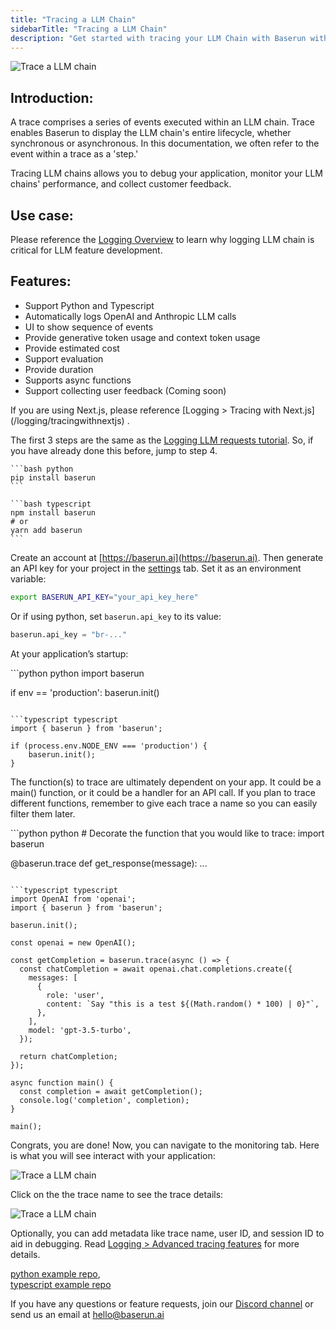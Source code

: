 ```yaml
---
title: "Tracing a LLM Chain"
sidebarTitle: "Tracing a LLM Chain"
description: "Get started with tracing your LLM Chain with Baserun within 3 mins."
---
```


![Trace a LLM chain](/images/trace_detail.png)

## Introduction:

A trace comprises a series of events executed within an LLM chain. Trace enables Baserun to display the LLM chain's entire lifecycle, whether synchronous or asynchronous. In this documentation, we often refer to the event within a trace as a 'step.'

Tracing LLM chains allows you to debug your application, monitor your LLM chains' performance, and collect customer feedback.

## Use case:

Please reference the [Logging Overview](/logging/overview) to learn why logging LLM chain is critical for LLM feature development.

## Features:

- Support Python and Typescript
- Automatically logs OpenAI and Anthropic LLM calls
- UI to show sequence of events
- Provide generative token usage and context token usage
- Provide estimated cost
- Support evaluation
- Provide duration
- Supports async functions
- Support collecting user feedback (Coming soon)

<Note>
  If you are using Next.js, please reference [Logging > Tracing with
  Next.js](/logging/tracingwithnextjs) .
</Note>

The first 3 steps are the same as the [Logging LLM requests tutorial](/). So, if you have already done this before, jump to step 4.

<Steps>
<Step title="Install Baserun SDK">

<CodeGroup>

    ```bash python
    pip install baserun
    ```

    ```bash typescript
    npm install baserun
    # or
    yarn add baserun
    ```

</CodeGroup>
</Step>
<Step title="Generate an API key">

Create an account at [https://baserun.ai](https://baserun.ai). Then generate an API key for your project in the [settings](https://baserun.ai/settings) tab. Set it as an environment variable:

```bash
export BASERUN_API_KEY="your_api_key_here"
```

Or if using python, set `baserun.api_key` to its value:

```python
baserun.api_key = "br-..."
```

</Step>
<Step title=" Initialize Baserun">

At your application’s startup:

<CodeGroup>
```python python
import baserun

if env == 'production':
baserun.init()

````

```typescript typescript
import { baserun } from 'baserun';

if (process.env.NODE_ENV === 'production') {
    baserun.init();
}
````

</CodeGroup>
</Step>
<Step title="Decide what to trace">

The function(s) to trace are ultimately dependent on your app. It could be a main() function, or it could be a handler for an API call. If you plan to trace different functions, remember to give each trace a name so you can easily filter them later.

<CodeGroup>
```python python
# Decorate the function that you would like to trace:
import baserun

@baserun.trace
def get_response(message):
...

````

```typescript typescript
import OpenAI from 'openai';
import { baserun } from 'baserun';

baserun.init();

const openai = new OpenAI();

const getCompletion = baserun.trace(async () => {
  const chatCompletion = await openai.chat.completions.create({
    messages: [
      {
        role: 'user',
        content: `Say "this is a test ${(Math.random() * 100) | 0}"`,
      },
    ],
    model: 'gpt-3.5-turbo',
  });

  return chatCompletion;
});

async function main() {
  const completion = await getCompletion();
  console.log('completion', completion);
}

main();
````

</CodeGroup>
</Step>
</Steps>

Congrats, you are done! Now, you can navigate to the monitoring tab. Here is what you will see interact with your application:

![Trace a LLM chain](/images/trace_list.png)

Click on the the trace name to see the trace details:

![Trace a LLM chain](/images/trace_detail.png)

Optionally, you can add metadata like trace name, user ID, and session ID to aid in debugging. Read [Logging > Advanced tracing features](/logging/advancedtracing) for more details.

[python example repo](https://github.com/baserun-ai/testing-agent/), <br />
[typescript example repo](https://github.com/baserun-ai/testing-agent-js)

If you have any questions or feature requests, join our [Discord channel](https://discord.com/invite/xEPFsvSmkb) or send us an email at [hello@baserun.ai](mailto:hello@baserun.ai)
